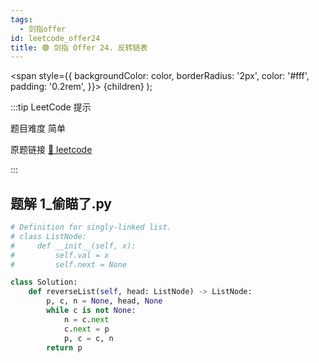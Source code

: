 ```yaml
---
tags:
  - 剑指offer
id: leetcode_offer24
title: 🟢 剑指 Offer 24. 反转链表
---
```


  <span
    style={{
      backgroundColor: color,
      borderRadius: '2px',
      color: '#fff',
      padding: '0.2rem',
    }}>
    {children}
  </span>
);

:::tip LeetCode 提示

题目难度 <Highlight color="#00b8a3">简单</Highlight>

原题链接 [🔗 leetcode](https://leetcode-cn.com/problems/fan-zhuan-lian-biao-lcof/)

:::



## 题解 1_偷瞄了.py

```py
# Definition for singly-linked list.
# class ListNode:
#     def __init__(self, x):
#         self.val = x
#         self.next = None

class Solution:
    def reverseList(self, head: ListNode) -> ListNode:
        p, c, n = None, head, None
        while c is not None:
            n = c.next
            c.next = p
            p, c = c, n
        return p
```


